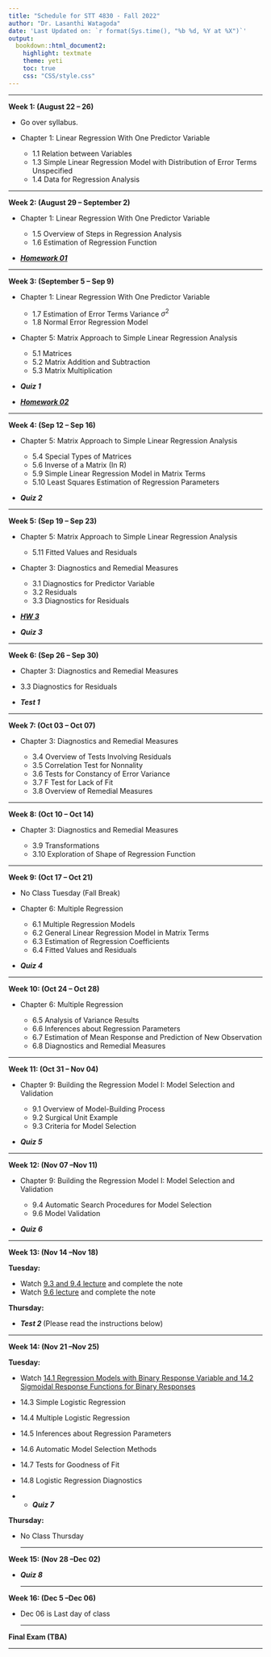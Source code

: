 ```yaml
---
title: "Schedule for STT 4830 - Fall 2022"
author: "Dr. Lasanthi Watagoda"
date: 'Last Updated on: `r format(Sys.time(), "%b %d, %Y at %X")`'
output: 
  bookdown::html_document2: 
    highlight: textmate
    theme: yeti
    toc: true
    css: "CSS/style.css"
---
```


***

**Week 1: (August 22 -- 26)**

* Go over syllabus.
* Chapter 1: Linear Regression With One Predictor Variable

    * 1.1 Relation between Variables
    * 1.3 Simple Linear Regression Model with Distribution of Error Terms Unspecified
    * 1.4 Data for Regression Analysis
    

***

**Week 2: (August 29 -- September 2)**

* Chapter 1: Linear Regression With One Predictor Variable

    * 1.5 Overview of Steps in Regression Analysis
    * 1.6 Estimation of Regression Function 
    
* [***Homework 01***](Homework.html)
    
***

**Week 3: (September 5 -- Sep 9)**

* Chapter 1: Linear Regression With One Predictor Variable

    * 1.7 Estimation of Error Terms Variance $\sigma^2$
    * 1.8 Normal Error Regression Model  
    
* Chapter 5: Matrix Approach to Simple Linear Regression Analysis

    * 5.1 Matrices
    * 5.2 Matrix Addition and Subtraction
    * 5.3 Matrix Multiplication 
    
    
* ***Quiz 1***
* [***Homework 02***](Homework.html)
    
***

**Week 4: (Sep 12  -- Sep 16)**
 
* Chapter 5: Matrix Approach to Simple Linear Regression Analysis

    * 5.4 Special Types of Matrices
    * 5.6 Inverse of a Matrix (In R)
    * 5.9 Simple Linear Regression Model in Matrix Terms
    * 5.10  Least Squares Estimation of Regression Parameters
    
* ***Quiz 2***
    
***

**Week 5: (Sep 19  -- Sep 23)**
 
* Chapter 5: Matrix Approach to Simple Linear Regression Analysis  
    * 5.11  Fitted Values and Residuals
    
* Chapter 3: Diagnostics and Remedial Measures

    * 3.1  Diagnostics for Predictor Variable
    * 3.2  Residuals
    * 3.3  Diagnostics for Residuals
   
*  [***HW 3 ***](Homework.html)
* ***Quiz 3***
    
***

**Week 6: (Sep 26  -- Sep 30)**

* Chapter 3: Diagnostics and Remedial Measures
 * 3.3  Diagnostics for Residuals


  *  ***Test 1 ***



***

**Week 7: (Oct 03  -- Oct 07)**

* Chapter 3: Diagnostics and Remedial Measures

     * 3.4  Overview of Tests Involving Residuals
     * 3.5  Correlation Test for Nonnality
     * 3.6  Tests for Constancy of Error Variance
     * 3.7  F Test for Lack of Fit
     * 3.8  Overview of Remedial Measures


***

**Week 8: (Oct 10  -- Oct 14)**

* Chapter 3: Diagnostics and Remedial Measures
    
     * 3.9  Transformations
     * 3.10  Exploration of Shape of Regression Function
     

 
***

**Week 9: (Oct 17  -- Oct 21)**

* No Class Tuesday (Fall Break)

* Chapter 6:  Multiple Regression

    * 6.1  Multiple Regression Models
    * 6.2 General Linear Regression Model in Matrix Terms
    * 6.3 Estimation of Regression Coefficients
    * 6.4 Fitted Values and Residuals
    
 * ***Quiz 4***   
   
***

**Week 10: (Oct 24  -- Oct 28)**

* Chapter 6:  Multiple Regression

    * 6.5 Analysis of Variance Results
    * 6.6 Inferences about Regression Parameters
    * 6.7 Estimation of Mean Response and Prediction of New Observation
    * 6.8 Diagnostics and Remedial Measures
   

  

***

    
**Week 11: (Oct 31  -- Nov 04)**

* Chapter 9:  Building the Regression Model I: Model Selection and Validation

    * 9.1 Overview of Model-Building Process 
    * 9.2 Surgical Unit Example
    * 9.3 Criteria for Model Selection 
   
   
* ***Quiz 5*** 


***

**Week 12: (Nov 07  --Nov 11)**

* Chapter 9:  Building the Regression Model I: Model Selection and Validation

     * 9.4 Automatic Search Procedures for Model Selection
     * 9.6 Model Validation
    
* ***Quiz 6***     

 

***

**Week 13: (Nov 14  --Nov 18)**

**Tuesday:**

  * Watch [9.3 and 9.4 lecture](https://youtu.be/NoR2mXcMxas) and complete the note
  * Watch [9.6 lecture](https://youtu.be/wbCNuuN7i-A) and complete the note

**Thursday:**

  *  ***Test 2 ***  (Please read the instructions below)
  
  <!--
      * Log into the class zoom meeting at 2PM
      * You should get an email with Exam 2 attached at 2.00PM
      * Exam has 6 pages
      * Stay on the zoom meeting and finish the exam in an RMarkdown file (Ends at 3.15PM + 30 min extra if needed)
      * Email me the exam once finished
   --> 

 ***

**Week 14: (Nov 21  --Nov 25)**

**Tuesday:**

  * Watch [14.1 Regression Models with Binary Response Variable
  and 14.2 Sigmoidal Response Functions for Binary Responses](https://youtu.be/yqdTYICcBF4)
  
  
  * 14.3 Simple Logistic Regression
  * 14.4 Multiple Logistic Regression
  * 14.5 Inferences about Regression Parameters
  * 14.6 Automatic Model Selection Methods
  * 14.7 Tests for Goodness of Fit
  * 14.8 Logistic Regression Diagnostics

*   * ***Quiz 7***

**Thursday:**

* No Class Thursday


  ***

**Week 15: (Nov 28  --Dec 02)**

* ***Quiz 8***

  ***

**Week 16: (Dec 5  --Dec 06)**

* Dec 06 is Last day of class

  ***  

  
**Final Exam (TBA)**
<!--
  * [Data set for question 1](question1.txt)
  * [Data set for question 2](question2.txt)
  * [Data set for question 3](question3.txt)
-->

  ***